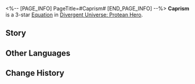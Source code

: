 <%-- [PAGE_INFO]
PageTitle=#Caprism#
[END_PAGE_INFO] --%>
{{Equation Infobox
|period   = Protean Hero
|rarity   = 3
|path1    = Erudition*6
|path2    = Propagation*4
|effect   = After all allies use their Ultimates a total of {{Color|h|2}} time(s), deals {{Color|h|2}} instances of Wind DMG equal to {{Color|h|600%}} {{Trait|base DMG}} to a random enemy target. This DMG will deal DMG equal to {{Color|h|30%}} of the original DMG to adjacent units. Every time this effect is triggered, increases the number of instances by 1 in this battle and increases the Basic ATK / Skill / Ultimate DMG dealt by ally targets by {{Color|h|12%}}, to a maximum of {{Color|h|15}} time(s).
|mentions = Cerces
}}
'''Caprism''' is a 3-star [[Divergent Universe: Protean Hero/Equatoins|Equation]] in [[Divergent Universe: Protean Hero]].

==Story==
{{Description|Don't ruuuun! Helioticus? Perfect timing.<br />Don't just stand there. Help me catch that chimera!<br />It was obedient before, but ever since it tasted a snack from the Lotophagists,<br />It's been restless.<br />Watch out for its claws. It may look small,<br />Its claws are sharper than a Ladon spear.<br />Oh, and I forgot to warn you, its tail has a trace amount of toxin.<br />If it stings you, starting from the wound, your leg might go numb for a few days.<br />I've put a lot of effort into raising this little rascal.<br />When I was guarding by the tree, I recited the name of Cerces a thousand times.<br />Given my success in cultivating such a creature, I think the Grove suits me better than the battlefield.<br />Hey! Didn't you want me to say something? Why are you leaving?}}
<!--
==Gameplay Notes==
* 
-->
==Other Languages==
{{Other Languages
|en   = Caprism
|zhs  = 山羊学派
|zht  = 山羊學派
|ja   = 山羊学派
|ko   = 카프라 학파
|es   = Escuela Cabramontesa
|fr   = Caprisme
|ru   = Школа роговедов
|th   = สำนักแพะสิงขร
|vi   = Học Phái Sơn Dương
|de   = Caprismus
|id   = Caprism
|pt   = Capricho
}}

==Change History==
{{Change History|3.1}}